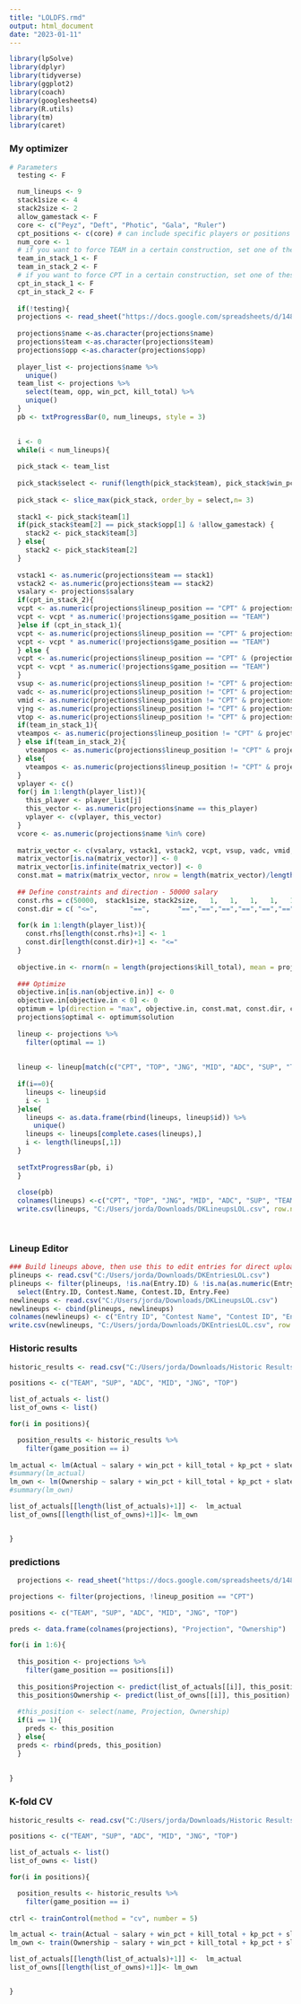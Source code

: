 ```yaml
---
title: "LOLDFS.rmd"
output: html_document
date: "2023-01-11"
---
```


```r

library(lpSolve)
library(dplyr)
library(tidyverse)
library(ggplot2)
library(coach)
library(googlesheets4)
library(R.utils)
library(tm)
library(caret)


```



### My optimizer
```r
# Parameters
  testing <- F  

  num_lineups <- 9
  stack1size <- 4
  stack2size <- 2
  allow_gamestack <- F
  core <- c("Peyz", "Deft", "Photic", "Gala", "Ruler")
  cpt_positions <- c(core) # can include specific players or positions e.g. c("Betty", "Gumayusi", "MID")
  num_core <- 1
  # if you want to force TEAM in a certain construction, set one of these to TRUE; larger stack seems preferable
  team_in_stack_1 <- F
  team_in_stack_2 <- F
  # if you want to force CPT in a certain construction, set one of these to TRUE; smaller stack seems preferable
  cpt_in_stack_1 <- F
  cpt_in_stack_2 <- F
  
  if(!testing){
  projections <- read_sheet("https://docs.google.com/spreadsheets/d/148yJS9CvZK47qO7ZrVN-t2PnhWNu16MDVD08_vJaP4M/edit#gid=125391630")
    
  projections$name <-as.character(projections$name)
  projections$team <-as.character(projections$team)
  projections$opp <-as.character(projections$opp)
  
  player_list <- projections$name %>%
    unique()
  team_list <- projections %>%
    select(team, opp, win_pct, kill_total) %>%
    unique()
  }
  pb <- txtProgressBar(0, num_lineups, style = 3)

  
  i <- 0
  while(i < num_lineups){
  
  pick_stack <- team_list
  
  pick_stack$select <- runif(length(pick_stack$team), pick_stack$win_pct*pick_stack$kill_total, pick_stack$kill_total*1.2)
  
  pick_stack <- slice_max(pick_stack, order_by = select,n= 3)
  
  stack1 <- pick_stack$team[1]
  if(pick_stack$team[2] == pick_stack$opp[1] & !allow_gamestack) {
    stack2 <- pick_stack$team[3]
  } else{
    stack2 <- pick_stack$team[2]
  }
  
  vstack1 <- as.numeric(projections$team == stack1)
  vstack2 <- as.numeric(projections$team == stack2)
  vsalary <- projections$salary
  if(cpt_in_stack_2){
  vcpt <- as.numeric(projections$lineup_position == "CPT" & projections$team == stack2 & (projections$game_position %in% cpt_positions | projections$name %in% cpt_positions) | projections$team %in% cpt_positions)
  vcpt <- vcpt * as.numeric(!projections$game_position == "TEAM")
  }else if (cpt_in_stack_1){
  vcpt <- as.numeric(projections$lineup_position == "CPT" & projections$team == stack1 & (projections$game_position %in% cpt_positions | projections$name %in% cpt_positions) | projections$team %in% cpt_positions)
  vcpt <- vcpt * as.numeric(!projections$game_position == "TEAM")    
  } else {
  vcpt <- as.numeric(projections$lineup_position == "CPT" & (projections$game_position %in% cpt_positions | projections$name %in% cpt_positions) | projections$team %in% cpt_positions)
  vcpt <- vcpt * as.numeric(!projections$game_position == "TEAM")
  }
  vsup <- as.numeric(projections$lineup_position != "CPT" & projections$lineup_position == "SUP")
  vadc <- as.numeric(projections$lineup_position != "CPT" & projections$lineup_position == "ADC")
  vmid <- as.numeric(projections$lineup_position != "CPT" & projections$lineup_position == "MID")
  vjng <- as.numeric(projections$lineup_position != "CPT" & projections$lineup_position == "JNG")
  vtop <- as.numeric(projections$lineup_position != "CPT" & projections$lineup_position == "TOP")
  if(team_in_stack_1){
  vteampos <- as.numeric(projections$lineup_position != "CPT" & projections$lineup_position == "TEAM" & projections$team == stack1)
  } else if(team_in_stack_2){
    vteampos <- as.numeric(projections$lineup_position != "CPT" & projections$lineup_position == "TEAM" & projections$team == stack2)
  } else{
    vteampos <- as.numeric(projections$lineup_position != "CPT" & projections$lineup_position == "TEAM" & !projections$opp == stack2 & !projections$opp == stack1)
  }
  vplayer <- c()
  for(j in 1:length(player_list)){
    this_player <- player_list[j]
    this_vector <- as.numeric(projections$name == this_player)
    vplayer <- c(vplayer, this_vector)
  }
  vcore <- as.numeric(projections$name %in% core)
  
  matrix_vector <- c(vsalary, vstack1, vstack2, vcpt, vsup, vadc, vmid, vjng, vtop, vteampos, vcore, vplayer)
  matrix_vector[is.na(matrix_vector)] <- 0
  matrix_vector[is.infinite(matrix_vector)] <- 0
  const.mat = matrix(matrix_vector, nrow = length(matrix_vector)/length(projections$salary), byrow = TRUE)
  
  ## Define constraints and direction - 50000 salary
  const.rhs = c(50000,  stack1size, stack2size,   1,   1,   1,   1,   1,   1,   1, num_core)
  const.dir = c( "<=",        "==",       "==","==","==","==","==","==","==","==", ">=")
  
  for(k in 1:length(player_list)){
    const.rhs[length(const.rhs)+1] <- 1
    const.dir[length(const.dir)+1] <- "<="
  }
  
  objective.in <- rnorm(n = length(projections$kill_total), mean = projections$kill_total*projections$kp_pct*(vstack1+vstack2)*(1+vcpt/2), sd = projections$kill_total*projections$kp_pct*(vstack1+vstack2)*(1+vcpt/2)*.2)
  
  ### Optimize
  objective.in[is.nan(objective.in)] <- 0
  objective.in[objective.in < 0] <- 0
  optimum = lp(direction = "max", objective.in, const.mat, const.dir, const.rhs, all.bin = TRUE)
  projections$optimal <- optimum$solution
  
  lineup <- projections %>%
    filter(optimal == 1)
  
  
  lineup <- lineup[match(c("CPT", "TOP", "JNG", "MID", "ADC", "SUP", "TEAM"), lineup$lineup_position),]
  
  if(i==0){
    lineups <- lineup$id
    i <- 1
  }else{
    lineups <- as.data.frame(rbind(lineups, lineup$id)) %>%
      unique()
    lineups <- lineups[complete.cases(lineups),]
    i <- length(lineups[,1])
  }
  
  setTxtProgressBar(pb, i)
  }
  
  close(pb)
  colnames(lineups) <-c("CPT", "TOP", "JNG", "MID", "ADC", "SUP", "TEAM")
  write.csv(lineups, "C:/Users/jorda/Downloads/DKLineupsLOL.csv", row.names = FALSE)

  
```

### Lineup Editor
```r
### Build lineups above, then use this to edit entries for direct upload
plineups <- read.csv("C:/Users/jorda/Downloads/DKEntriesLOL.csv")
plineups <- filter(plineups, !is.na(Entry.ID) & !is.na(as.numeric(Entry.ID))) %>%
  select(Entry.ID, Contest.Name, Contest.ID, Entry.Fee)
newlineups <- read.csv("C:/Users/jorda/Downloads/DKLineupsLOL.csv")
newlineups <- cbind(plineups, newlineups)
colnames(newlineups) <- c("Entry ID", "Contest Name", "Contest ID", "Entry Fee", "CPT", "TOP", "JNG", "MID", "ADC", "SUP", "TEAM")
write.csv(newlineups, "C:/Users/jorda/Downloads/DKEntriesLOL.csv", row.names = FALSE)
```

### Historic results
```r

historic_results <- read.csv("C:/Users/jorda/Downloads/Historic Results - LOL.csv")

positions <- c("TEAM", "SUP", "ADC", "MID", "JNG", "TOP")

list_of_actuals <- list()
list_of_owns <- list()

for(i in positions){

  position_results <- historic_results %>%
    filter(game_position == i)
  
lm_actual <- lm(Actual ~ salary + win_pct + kill_total + kp_pct + slate_games, data = position_results)
#summary(lm_actual)
lm_own <- lm(Ownership ~ salary + win_pct + kill_total + kp_pct + slate_games, data = position_results)
#summary(lm_own)

list_of_actuals[[length(list_of_actuals)+1]] <-  lm_actual
list_of_owns[[length(list_of_owns)+1]]<- lm_own


}

```

### predictions
```r


  projections <- read_sheet("https://docs.google.com/spreadsheets/d/148yJS9CvZK47qO7ZrVN-t2PnhWNu16MDVD08_vJaP4M/edit#gid=125391630")

projections <- filter(projections, !lineup_position == "CPT")

positions <- c("TEAM", "SUP", "ADC", "MID", "JNG", "TOP")

preds <- data.frame(colnames(projections), "Projection", "Ownership")

for(i in 1:6){
  
  this_position <- projections %>%
    filter(game_position == positions[i])
  
  this_position$Projection <- predict(list_of_actuals[[i]], this_position)
  this_position$Ownership <- predict(list_of_owns[[i]], this_position)
  
  #this_position <- select(name, Projection, Ownership)
  if(i == 1){
    preds <- this_position
  } else{
  preds <- rbind(preds, this_position)
  }
  
  
}

```


### K-fold CV
```r

historic_results <- read.csv("C:/Users/jorda/Downloads/Historic Results - LOL.csv")

positions <- c("TEAM", "SUP", "ADC", "MID", "JNG", "TOP")

list_of_actuals <- list()
list_of_owns <- list()

for(i in positions){

  position_results <- historic_results %>%
    filter(game_position == i)
  
ctrl <- trainControl(method = "cv", number = 5)

lm_actual <- train(Actual ~ salary + win_pct + kill_total + kp_pct + slate_games, data = position_results, method = "lm", trControl = ctrl)
lm_own <- train(Ownership ~ salary + win_pct + kill_total + kp_pct + slate_games, data = position_results, method = "lm", trControl = ctrl)

list_of_actuals[[length(list_of_actuals)+1]] <-  lm_actual
list_of_owns[[length(list_of_owns)+1]]<- lm_own


}


```
